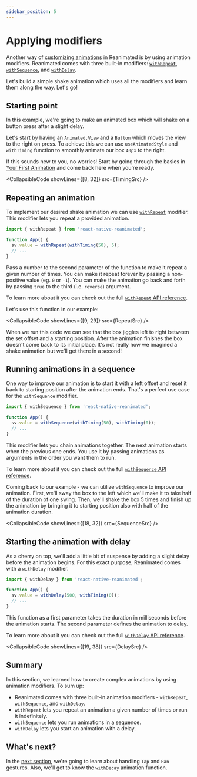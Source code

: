 ```yaml
---
sidebar_position: 5
---
```


# Applying modifiers

Another way of [customizing animations](/docs/fundamentals/customizing-animation) in Reanimated is by using animation modifiers. Reanimated comes with three built-in modifiers: [`withRepeat`](/docs/animations/withRepeat), [`withSequence`](/docs/animations/withSequence), and [`withDelay`](/docs/animations/withDelay).

Let's build a simple shake animation which uses all the modifiers and learn them along the way. Let's go!

## Starting point

In this example, we're going to make an animated box which will shake on a button press after a slight delay.

Let's start by having an `Animated.View` and a `Button` which moves the view to the right on press. To achieve this we can use `useAnimatedStyle` and `withTiming` function to smoothly animate our box `40px` to the right.

If this sounds new to you, no worries! Start by going through the basics in [Your First Animation](/docs/fundamentals/your-first-animation) and come back here when you're ready.


<CollapsibleCode showLines={[8, 32]} src={TimingSrc} />

<InteractiveExample src={TimingSrc} component={Timing} />

## Repeating an animation

To implement our desired shake animation we can use [`withRepeat`](/docs/animations/withRepeat) modifier. This modifier lets you repeat a provided animation.

```javascript
import { withRepeat } from 'react-native-reanimated';

function App() {
  sv.value = withRepeat(withTiming(50), 5);
  // ...
}
```

Pass a number to the second parameter of the function to make it repeat a given number of times. You can make it repeat forever by passing a non-positive value (eg. `0` or `-1`). You can make the animation go back and forth by passing `true` to the third (i.e. `reverse`) argument.

To learn more about it you can check out the full [`withRepeat` API reference](/docs/animations/withRepeat).

Let's use this function in our example:


<CollapsibleCode showLines={[9, 29]} src={RepeatSrc} />

When we run this code we can see that the box jiggles left to right between the set offset and a starting position. After the animation finishes the box doesn't come back to its initial place. It's not really how we imagined a shake animation but we'll get there in a second!

<InteractiveExample src={RepeatSrc} component={Repeat} />

## Running animations in a sequence

One way to improve our animation is to start it with a left offset and reset it back to starting position after the animation ends. That's a perfect use case for the `withSequence` modifier.

```javascript
import { withSequence } from 'react-native-reanimated';

function App() {
  sv.value = withSequence(withTiming(50), withTiming(0));
  // ...
}
```

This modifier lets you chain animations together. The next animation starts when the previous one ends. You use it by passing animations as arguments in the order you want them to run.

To learn more about it you can check out the full [`withSequence` API reference](/docs/animations/withSequence).

Coming back to our example - we can utilize `withSequence` to improve our animation. First, we'll sway the box to the left which we'll make it to take half of the duration of one swing. Then, we'll shake the box 5 times and finish up the animation by bringing it to starting position also with half of the animation duration.


<CollapsibleCode showLines={[18, 32]} src={SequenceSrc} />

<InteractiveExample src={SequenceSrc} component={Sequence} />

## Starting the animation with delay

As a cherry on top, we'll add a little bit of suspense by adding a slight delay before the animation begins. For this exact purpose, Reanimated comes with a `withDelay` modifier.

```javascript
import { withDelay } from 'react-native-reanimated';

function App() {
  sv.value = withDelay(500, withTiming(0));
  // ...
}
```

This function as a first parameter takes the duration in milliseconds before the animation starts. The second parameter defines the animation to delay.

To learn more about it you can check out the full [`withDelay` API reference](/docs/animations/withDelay).


<CollapsibleCode showLines={[19, 38]} src={DelaySrc} />


<InteractiveExample src={DelaySrc} component={Delay} />

## Summary

In this section, we learned how to create complex animations by using animation modifiers. To sum up:

- Reanimated comes with three built-in animation modifiers - `withRepeat`, `withSequence`, and `withDelay`.
- `withRepeat` lets you repeat an animation a given number of times or run it indefinitely.
- `withSequence` lets you run animations in a sequence.
- `withDelay` lets you start an animation with a delay.

## What's next?

In the [next section](/docs/fundamentals/handling-gestures), we're going to learn about handling `Tap` and `Pan` gestures. Also, we'll get to know the `withDecay` animation function.
